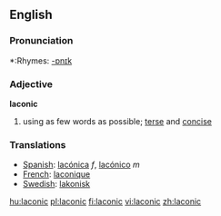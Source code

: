 ==English==

===Pronunciation===
*:Rhymes: [[Rhymes:English:-ɒnɪk|-ɒnɪk]]

===Adjective===
'''laconic'''
# using as few words as possible; [[terse]] and [[concise]]

===Translations===
*[[Spanish]]: [[lacónica]] ''f'', [[lacónico]] ''m''
*[[French]]: [[laconique]] 
*[[Swedish]]: [[lakonisk]]

[[hu:laconic]]
[[pl:laconic]]
[[fi:laconic]]
[[vi:laconic]]
[[zh:laconic]]